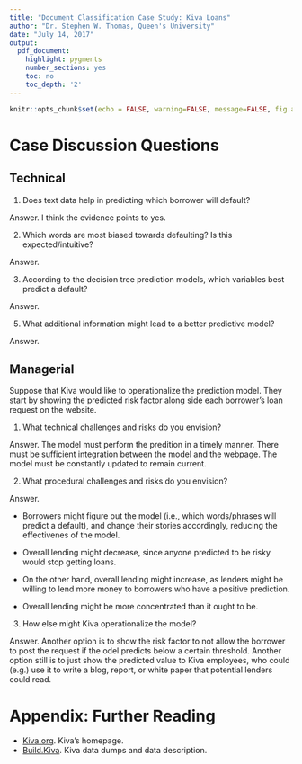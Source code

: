```yaml
---
title: "Document Classification Case Study: Kiva Loans"
author: "Dr. Stephen W. Thomas, Queen's University"
date: "July 14, 2017"
output:
  pdf_document:
    highlight: pygments
    number_sections: yes
    toc: no
    toc_depth: '2'
---
```



```r
knitr::opts_chunk$set(echo = FALSE, warning=FALSE, message=FALSE, fig.align='center')
```


# Case Discussion Questions



## Technical

1. Does text data help in predicting which borrower will default?


Answer. I think the evidence points to yes.


2. Which words are most biased towards defaulting? Is this expected/intuitive?

Answer. 


3. According to the decision tree prediction models, which variables best predict a default?

Answer. 


5. What additional information might lead to a better predictive model?

Answer. 


## Managerial

Suppose that Kiva would like to operationalize the prediction model. They start by showing the predicted risk factor along side each borrower's loan request on the website.

1. What technical challenges and risks do you envision?

Answer. The model must perform the predition in a timely manner. There must be sufficient integration between the model and the webpage. The model must be constantly updated to remain current.


2. What procedural challenges and risks do you envision?

Answer. 

- Borrowers might figure out the model (i.e., which words/phrases will predict a default), and change their stories accordingly, reducing the effectivenes of the model.

- Overall lending might decrease, since anyone predicted to be risky would stop getting loans. 

- On the other hand, overall lending might increase, as lenders might be willing to lend more money to borrowers who have a positive prediction.

- Overall lending might be more concentrated than it ought to be.


3. How else might Kiva operationalize the model?

Answer. Another option is to show the risk factor to not allow the borrower to post the request if the odel predicts below a certain threshold. Another option still is to just show the predicted value to Kiva employees, who could (e.g.) use it to write a blog, report, or white paper that potential lenders could read.



# Appendix: Further Reading

- [Kiva.org](https://www.kiva.org/). Kiva's homepage.
- [Build.Kiva](http://build.kiva.org/). Kiva data dumps and data description.
 
